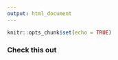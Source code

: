 ```yaml
---
output: html_document
---
```


```r
knitr::opts_chunk$set(echo = TRUE)
```


### Check this out